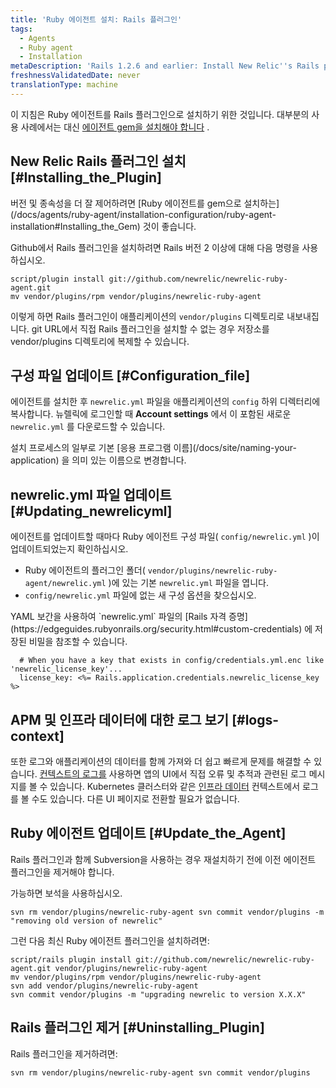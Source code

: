 ```yaml
---
title: 'Ruby 에이전트 설치: Rails 플러그인'
tags:
  - Agents
  - Ruby agent
  - Installation
metaDescription: 'Rails 1.2.6 and earlier: Install New Relic''s Rails plugin as a gem in order to have better control over versions and dependencies.'
freshnessValidatedDate: never
translationType: machine
---
```


이 지침은 Ruby 에이전트를 Rails 플러그인으로 설치하기 위한 것입니다. 대부분의 사용 사례에서는 대신 [에이전트 gem을 설치해야 합니다](/docs/agents/ruby-agent/installation-configuration/ruby-agent-installation#Installing_the_Gem) .

## New Relic Rails 플러그인 설치 [#Installing_the_Plugin]

<Callout variant="important">
  버전 및 종속성을 더 잘 제어하려면 [Ruby 에이전트를 gem으로 설치하는](/docs/agents/ruby-agent/installation-configuration/ruby-agent-installation#Installing_the_Gem) 것이 좋습니다.
</Callout>

Github에서 Rails 플러그인을 설치하려면 Rails 버전 2 이상에 대해 다음 명령을 사용하십시오.

```
script/plugin install git://github.com/newrelic/newrelic-ruby-agent.git
mv vendor/plugins/rpm vendor/plugins/newrelic-ruby-agent
```

이렇게 하면 Rails 플러그인이 애플리케이션의 `vendor/plugins` 디렉토리로 내보내집니다. git URL에서 직접 Rails 플러그인을 설치할 수 없는 경우 저장소를 vendor/plugins 디렉토리에 복제할 수 있습니다.

<InstallFeedback/>

## 구성 파일 업데이트 [#Configuration_file]

에이전트를 설치한 후 `newrelic.yml` 파일을 애플리케이션의 `config` 하위 디렉터리에 복사합니다. 뉴렐릭에 로그인할 때 <DNT>**Account settings**</DNT> 에서 <InlinePopover type="licenseKey"/>이 포함된 새로운 `newrelic.yml` 를 다운로드할 수 있습니다.

<Callout variant="important">
  설치 프로세스의 일부로 기본 [응용 프로그램 이름](/docs/site/naming-your-application) 을 의미 있는 이름으로 변경합니다.
</Callout>

## newrelic.yml 파일 업데이트 [#Updating_newrelicyml]

에이전트를 업데이트할 때마다 Ruby 에이전트 구성 파일( `config/newrelic.yml` )이 업데이트되었는지 확인하십시오.

* Ruby 에이전트의 플러그인 폴더( `vendor/plugins/newrelic-ruby-agent/newrelic.yml` )에 있는 기본 `newrelic.yml` 파일을 엽니다.
* `config/newrelic.yml` 파일에 없는 새 구성 옵션을 찾으십시오.

<Callout variant="tip">
  YAML 보간을 사용하여 `newrelic.yml` 파일의 [Rails 자격 증명](https://edgeguides.rubyonrails.org/security.html#custom-credentials) 에 저장된 비밀을 참조할 수 있습니다.

  ```
    # When you have a key that exists in config/credentials.yml.enc like 'newrelic_license_key'...
    license_key: <%= Rails.application.credentials.newrelic_license_key %>
  ```
</Callout>

## APM 및 인프라 데이터에 대한 로그 보기 [#logs-context]

또한 로그와 애플리케이션의 데이터를 함께 가져와 더 쉽고 빠르게 문제를 해결할 수 있습니다. [컨텍스트의 로그를](/docs/logs/logs-context/configure-logs-context-ruby/) 사용하면 앱의 UI에서 직접 오류 및 추적과 관련된 로그 메시지를 볼 수 있습니다. Kubernetes 클러스터와 같은 [인프라 데이터](/docs/logs/forward-logs/forward-your-logs-using-infrastructure-agent/) 컨텍스트에서 로그를 볼 수도 있습니다. 다른 UI 페이지로 전환할 필요가 없습니다.

## Ruby 에이전트 업데이트 [#Update_the_Agent]

Rails 플러그인과 함께 Subversion을 사용하는 경우 재설치하기 전에 이전 에이전트 플러그인을 제거해야 합니다.

<Callout variant="tip">
  가능하면 보석을 사용하십시오.
</Callout>

```
svn rm vendor/plugins/newrelic-ruby-agent svn commit vendor/plugins -m "removing old version of newrelic"
```

그런 다음 최신 Ruby 에이전트 플러그인을 설치하려면:

```
script/rails plugin install git://github.com/newrelic/newrelic-ruby-agent.git vendor/plugins/newrelic-ruby-agent
mv vendor/plugins/rpm vendor/plugins/newrelic-ruby-agent
svn add vendor/plugins/newrelic-ruby-agent
svn commit vendor/plugins -m "upgrading newrelic to version X.X.X"
```

## Rails 플러그인 제거 [#Uninstalling_Plugin]

Rails 플러그인을 제거하려면:

```
svn rm vendor/plugins/newrelic-ruby-agent svn commit vendor/plugins
```

